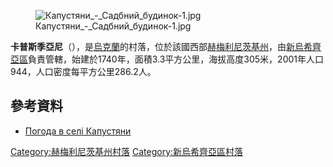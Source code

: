 [[Image:Капустяни_-_Садбний_будинок-1.jpg|right]]

'''卡普斯季亞尼'''（{{lang-uk|Капустяни}}），是[[烏克蘭|烏克蘭]]的村落，位於該國西部[[赫梅利尼茨基州|赫梅利尼茨基州]]，由[[新烏希齊亞區|新烏希齊亞區]]負責管轄，始建於1740年，面積3.3平方公里，海拔高度305米，2001年人口944，人口密度每平方公里286.2人。

{{coord|48|53|34|N|27|10|5|E|scale:100000|display=title}}

==參考資料==
* [http://weather.in.ua/ua/hmel'nickaja/10101 Погода в селі Капустяни]{{Wayback|url=http://weather.in.ua/ua/hmel'nickaja/10101 |date=20111220154223 }}

{{DEFAULTSORT:Капустяни}}
[[Category:赫梅利尼茨基州村落|Category:赫梅利尼茨基州村落]]
[[Category:新烏希齊亞區村落|Category:新烏希齊亞區村落]]


{{Khmelnytskyi-geo-stub}}